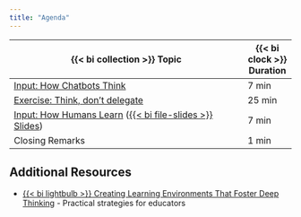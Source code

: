```yaml
---
title: "Agenda"
---
```


| {{< bi collection >}} Topic                                                                                           | {{< bi clock >}} Duration |
| --------------------------------------------------------------------------------------------------------------------- | ------------------------- |
| [Input: How Chatbots Think](wie-chatbots-denken/index.qmd)                                                            | 7 min                     |
| [Exercise: Think, don't delegate](../exercises/exercise-1/index.qmd)                                                  | 25 min                    |
| [Input: How Humans Learn](skill-acquisition/index.qmd) ([{{< bi file-slides >}} Slides](../slides/how-humans-learn/index.qmd)) | 7 min                     |
| Closing Remarks                                                                                                       | 1 min                     |

## Additional Resources

- [{{< bi lightbulb >}} Creating Learning Environments That Foster Deep Thinking](learning-environment/index.qmd) - Practical strategies for educators
